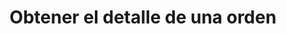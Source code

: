 ---
title: "Obtener el detalle de una orden"
description: "Usa este método para obtener el detalle de una orden."
openapi: get /orders/{id}
--- 